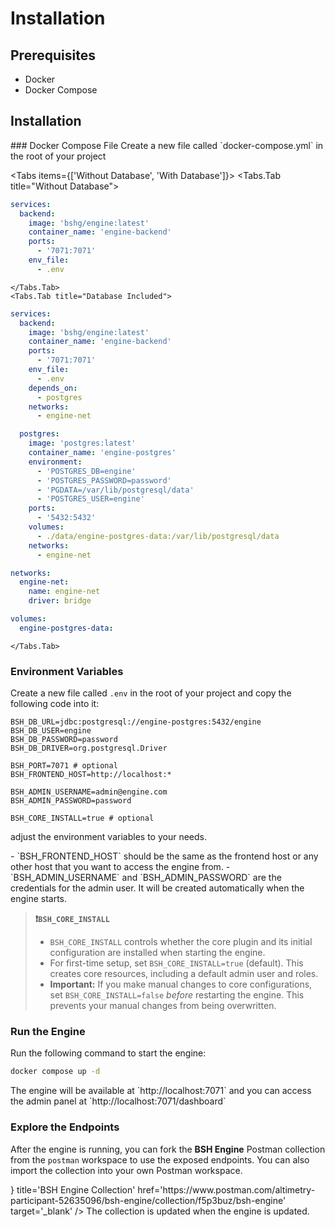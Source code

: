 
# Installation

## Prerequisites

- Docker
- Docker Compose

## Installation

<Steps>
### Docker Compose File
Create a new file called `docker-compose.yml` in the root of your project

<Tabs items={['Without Database', 'With Database']}>
    <Tabs.Tab title="Without Database">
```yaml filename="docker-compose.yml" {3}
services:
  backend:
    image: 'bshg/engine:latest'
    container_name: 'engine-backend'
    ports:
      - '7071:7071'
    env_file:
      - .env
```
    </Tabs.Tab>
    <Tabs.Tab title="Database Included">
```yaml filename="docker-compose.yml" {3} {15}
services:
  backend:
    image: 'bshg/engine:latest'
    container_name: 'engine-backend'
    ports:
      - '7071:7071'
    env_file:
      - .env
    depends_on:
      - postgres
    networks:
      - engine-net

  postgres:
    image: 'postgres:latest'
    container_name: 'engine-postgres'
    environment:
      - 'POSTGRES_DB=engine'
      - 'POSTGRES_PASSWORD=password'
      - 'PGDATA=/var/lib/postgresql/data'
      - 'POSTGRES_USER=engine'
    ports:
      - '5432:5432'
    volumes:
      - ./data/engine-postgres-data:/var/lib/postgresql/data
    networks:
      - engine-net

networks:
  engine-net:
    name: engine-net
    driver: bridge

volumes:
  engine-postgres-data:
```
    </Tabs.Tab>
</Tabs>

### Environment Variables

Create a new file called `.env` in the root of your project and copy the following code into it:

```dotenv filename=".env"
BSH_DB_URL=jdbc:postgresql://engine-postgres:5432/engine
BSH_DB_USER=engine
BSH_DB_PASSWORD=password
BSH_DB_DRIVER=org.postgresql.Driver

BSH_PORT=7071 # optional
BSH_FRONTEND_HOST=http://localhost:*

BSH_ADMIN_USERNAME=admin@engine.com
BSH_ADMIN_PASSWORD=password

BSH_CORE_INSTALL=true # optional
```

adjust the environment variables to your needs.

<Callout type="warning">
    - `BSH_FRONTEND_HOST` should be the same as the frontend host or any other host that you want to access the engine from.
    - `BSH_ADMIN_USERNAME` and `BSH_ADMIN_PASSWORD` are the credentials for the admin user. It will be created automatically when the engine starts.
</Callout>

> **❗`BSH_CORE_INSTALL`**
>
> - `BSH_CORE_INSTALL` controls whether the core plugin and its initial configuration are installed when starting the engine.
> - For first-time setup, set `BSH_CORE_INSTALL=true` (default). This creates core resources, including a default admin user and roles.
> - **Important:** If you make manual changes to core configurations, set `BSH_CORE_INSTALL=false` *before* restarting the engine. This prevents your manual changes from being overwritten.


### Run the Engine

Run the following command to start the engine:

```bash
docker compose up -d
```

<Callout type="info">
    The engine will be available at `http://localhost:7071` and you can access the admin panel at `http://localhost:7071/dashboard`
</Callout>

### Explore the Endpoints

After the engine is running, you can fork the **BSH Engine** Postman collection from the `postman` workspace to use the exposed endpoints. You can also import the collection into your own Postman workspace.

<Cards>
    <Cards.Card icon={<PostmanIcon />} title='BSH Engine Collection' href='https://www.postman.com/altimetry-participant-52635096/bsh-engine/collection/f5p3buz/bsh-engine' target='_blank' />
</Cards>

<Callout type="info">
    The collection is updated when the engine is updated.
</Callout>

</Steps>
